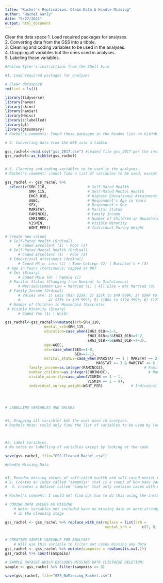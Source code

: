 ```yaml
---
title: "Rachel's Replication: Clean Data & Handle Missing"
author: "Rachel Ganly"
date: "9/27/2021"
output: html_document
---
```


Clear the data space
1. Load required packages for analyses.  
2. Converting data from the GSS into a tibble.  
3. Cleaning and coding variables to be used in the analyses.  
4. Dropping all variables but the ones used in analyses.  
5. Labeling those variables. 

```r

#Follow Tyler's instructions from the Shell File

#1. Load required packages for analyses

# Clear dataspace
rm(list = ls())

library(tidyverse)
library(haven)
library(skimr)
library(naniar)
library(Hmisc)
library(sjlabelled)
library(gt)
library(gtsummary)
# Rachel's comments: Found these packages in the Readme list on GitHub


```

```r

# 2. Converting data from the GSS into a tibble.  

gss_rachel<-read.csv("gss_2017.csv") #Loaded file gss_2017 per the instructions
gss_rachel<-as_tibble(gss_rachel)


# 3. Cleaning and coding variables to be used in the analyses.  
# Rachel's comment: cannot find a list of variables to be used, except by reading the code

gss_rachel <- gss_rachel %>%
  select(c(SRH_110,                   # Self-Rated Health
           SRH_115,                   # Self-Rated Mental Health
           EHG3_01B,                  # Highest Educational Attainment
           AGEC,                      # Respondent's Age in Years
           SEX,                       # Respondent's Sex
           MARSTAT,                   # Marital Status
           FAMINCG2,                  # Family Income
           CHRINHDC,                  # Number of Children in Household
           VISMIN,                    # Visible Minority
           WGHT_PER))                 # Individual Survey Weight

# Create new values
  # Self-Rated Health (Ordinal)
      # Coded Excellent (1) - Poor (5)
  # Self-Rated Mental Health (Ordinal)
      # Coded Excellent (1) - Poor (5)
  # Educational Attainment (Ordinal)
      # Coded HS or Less (1) | Some College (2) | Bachelor's + (3)
 # Age in Years (Continuous; capped at 80)
  # Sex (Binary)
      # Coded Male (0) | Female (1)
  # Marital Status (Changing from Nominal to Dichotomous)
      # Married/Common Law = Married (1) | All Else = Not Married (0)
  # Family Income (Ordinal)
      # Values are: 1) Less than $25k; 2) $25k to $49.999k; 3) $50k to 74.999k;
      #             4) $75k to $99.999k; 5) $100k to $124.999k; 6) $125k or more
  # Number of Children in Household (Discrete)
 # Visible Minority (Binary) 
      # Coded Yes (1) | No(0)

gss_rachel<-gss_rachel%>%mutate(srh=SRH_110,
                  mental_srh=SRH_115,
                  education=case_when(EHG3_01B<=2~1,
                                      EHG3_01B>=3&EHG3_01B<=5~2,
                                      EHG3_01B>=6&EHG3_01B<=7~3),
                  age=AGEC,
                  sex=case_when(SEX==1~0,
                                SEX==2~1),
                  marital_status=case_when(MARSTAT == 1 | MARSTAT == 2 ~ 1,
                                          MARSTAT >= 3 & MARSTAT <= 6 ~ 0),  
           family_income=as.integer(FAMINCG2),                  # Family Income
           number_children=as.integer(CHRINHDC),                  # Number of Children in Household
           visible_minority=case_when(VISMIN == 1 ~ 1,
                                      VISMIN == 2 ~ 0),                 # Visible Minority
           individual_survey_weight=WGHT_PER)             # Individual Survey Weight

                  


# LABELLING VARIABLES AND VALUES


#4. Dropping all variables but the ones used in analyses. 
# Rachels Note: could only find the list of variables to be used by looking at the code and had already dropped most values earlier so I initially skipped this step but went back to add it later



#5. Label variables. 
# No notes on labelling of variables except by looking at the code

save(gss_rachel, file="GSS_Cleaned_Rachel.csv")

```


```r
#Handle Missing Data


#1. Recodes missing values of self-rated health and self-rated mental health (other measures were assigned missing values during the cleaning phase).  
# 2. Creates an index called "sampmiss" that is a count of how many variables that each respondent has missing values.  
#  3. Creates a dataset called "sample" that only contains cases with no missing values.

# Rachel's comment: I could not find out how to do this using the instructions or comments (for example how were the values recoded in step 1); so I had to read and copy the code

# CODING DATA VALUES AS MISSING
    # Note: Variables not included have no missing data or were already coded 
    # in the cleaning stage

gss_rachel <- gss_rachel %>% replace_with_na(replace = list(srh =       c(7, 8, 9),
                                              mental_srh =     c(7, 8, 9)))


# CREATING SAMPLE VARIABLE FOR ANALYSES
    # Will use this variable to filter out cases missing any data
gss_rachel <- gss_rachel %>% mutate(sampmiss = rowSums(is.na(.)))
gss_rachel %>% count(sampmiss)

# SAMPLE DATASET WHICH EXCLUDES MISSING DATA (LISTWISE DELETION)
sample <- gss_rachel %>% filter(sampmiss == 0)

save(gss_rachel, file="GSS_NoMissing_Rachel.csv")


```